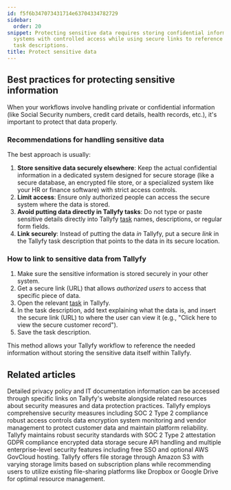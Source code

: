 ```yaml
---
id: f5f6b347073431714e63704334782729
sidebar:
  order: 20
snippet: Protecting sensitive data requires storing confidential information in secure
  systems with controlled access while using secure links to reference the data within
  task descriptions.
title: Protect sensitive data
---
```


## Best practices for protecting sensitive information

When your workflows involve handling private or confidential information (like Social Security numbers, credit card details, health records, etc.), it's important to protect that data properly.

### Recommendations for handling sensitive data

The best approach is usually:

1.  **Store sensitive data securely elsewhere**: Keep the actual confidential information in a dedicated system designed for secure storage (like a secure database, an encrypted file store, or a specialized system like your HR or finance software) with strict access controls.
2.  **Limit access**: Ensure only authorized people can access the secure system where the data is stored.
3.  **Avoid putting data directly in Tallyfy tasks**: Do not type or paste sensitive details directly into Tallyfy [task](/products/pro/tracking-and-tasks/tasks/) names, descriptions, or regular form fields.
4.  **Link securely**: Instead of putting the data *in* Tallyfy, put a secure *link* in the Tallyfy task description that points to the data in its secure location.

### How to link to sensitive data from Tallyfy

1. Make sure the sensitive information is stored securely in your other system.
2. Get a secure link (URL) that allows *authorized users* to access that specific piece of data.
3. Open the relevant [task](/products/pro/tracking-and-tasks/tasks/) in Tallyfy.
4. In the task description, add text explaining what the data is, and insert the secure link (URL) to where the user can view it (e.g., "Click here to view the secure customer record").
5. Save the task description.

This method allows your Tallyfy workflow to reference the needed information without storing the sensitive data itself within Tallyfy.


## Related articles
<CardGrid>
<LinkTitleCard header="<b>Terms Legals > Tallyfy's privacy policy</b>" href="/products/pro/miscellaneous/terms-legals/where-can-i-find-tallyfys-privacy-policy/" > Detailed privacy policy and IT documentation information can be accessed through specific links on Tallyfy's website alongside related resources about security measures and data protection practices. </LinkTitleCard>
<LinkTitleCard header="<b>Pro > Compliance</b>" href="/products/pro/compliance/" > Tallyfy employs comprehensive security measures including SOC 2 Type 2 compliance robust access controls data encryption system monitoring and vendor management to protect customer data and maintain platform reliability. </LinkTitleCard>
<LinkTitleCard header="<b>Miscellaneous > Terms & legals</b>" href="/products/pro/miscellaneous/terms-legals/" > Tallyfy maintains robust security standards with SOC 2 Type 2 attestation GDPR compliance encrypted data storage secure API handling and multiple enterprise-level security features including free SSO and optional AWS GovCloud hosting. </LinkTitleCard>
<LinkTitleCard header="<b>Miscellaneous > File storage security</b>" href="/products/pro/miscellaneous/how-does-file-storage-work-in-tallyfy/" > Tallyfy offers file storage through Amazon S3 with varying storage limits based on subscription plans while recommending users to utilize existing file-sharing platforms like Dropbox or Google Drive for optimal resource management. </LinkTitleCard>
</CardGrid>